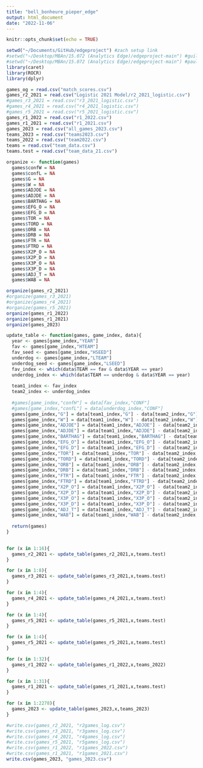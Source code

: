 ```yaml
---
title: "bell_bonheure_pieper_edge"
output: html_document
date: "2022-11-06"
---
```


```r
knitr::opts_chunk$set(echo = TRUE)
```

```r
setwd("~/Documents/GitHub/edgeproject") #zach setup link
#setwd("~/Desktop/MBAn/15.072 (Analytics Edge)/edgeproject-main") #guillaume setup link
#setwd("~/Desktop/MBAn/15.072 (Analytics Edge)/edgeproject-main") #paula setup link
library(caret)
library(ROCR)
library(dplyr)
```

```r
games_og = read.csv("match_scores.csv")
games_r2_2021 = read.csv("Logistic 2021 Model/r2_2021_logistic.csv")
#games_r3_2021 = read.csv("r3_2021_logistic.csv")
#games_r4_2021 = read.csv("r4_2021_logistic.csv")
#games_r5_2021 = read.csv("r5_2021_logistic.csv")
games_r1_2022 = read.csv("r1_2022.csv")
games_r1_2021 = read.csv("r1_2021.csv")
games_2023 = read.csv("all_games_2023.csv")
teams_2023 = read.csv("teams2023.csv")
teams_2022 = read.csv("team2022.csv")
teams = read.csv("team_data.csv")
teams.test = read.csv("team_data_21.csv")
```

```r
organize <- function(games)
  games$confW = NA
  games$confL = NA
  games$G = NA
  games$W = NA
  games$ADJOE = NA
  games$ADJDE = NA
  games$BARTHAG = NA
  games$EFG_O = NA
  games$EFG_D = NA
  games$TOR = NA
  games$TORD = NA
  games$ORB = NA
  games$DRB = NA
  games$FTR = NA
  games$FTRD = NA
  games$X2P_O = NA
  games$X2P_D = NA
  games$X3P_O = NA
  games$X3P_D = NA
  games$ADJ_T = NA
  games$WAB = NA
```

```r
organize(games_r2_2021)
#organize(games_r3_2021)
#organize(games_r4_2021)
#organize(games_r5_2021)
organize(games_r1_2022)
organize(games_r1_2021)
organize(games_2023)
```

```r
update_table <- function(games, game_index, data){
  year <- games[game_index,"YEAR"]
  fav <- games[game_index,"HTEAM"]
  fav_seed <- games[game_index,"HSEED"]
  underdog <- games[game_index,"LTEAM"]
  underdog_seed <- games[game_index,"LSEED"]
  fav_index <- which(data$TEAM == fav & data$YEAR == year)
  underdog_index <- which(data$TEAM == underdog & data$YEAR == year)
  
  team1_index <- fav_index
  team2_index <- underdog_index
  
  #games[game_index,"confH"] = data[fav_index,"CONF"]
  #games[game_index,"confL"] = data[underdog_index,"CONF"]
  games[game_index,"G"] = data[team1_index,"G"] - data[team2_index,"G"]
  games[game_index,"W"] = data[team1_index,"W"] - data[team2_index,"W"]
  games[game_index,"ADJOE"] = data[team1_index,"ADJOE"] - data[team2_index,"ADJOE"]
  games[game_index,"ADJDE"] = data[team1_index,"ADJDE"] - data[team2_index,"ADJDE"]
  games[game_index,"BARTHAG"] = data[team1_index,"BARTHAG"] - data[team2_index,"BARTHAG"]
  games[game_index,"EFG_O"] = data[team1_index,"EFG_O"] - data[team2_index,"EFG_O"]
  games[game_index,"EFG_D"] = data[team1_index,"EFG_D"] - data[team2_index,"EFG_D"]
  games[game_index,"TOR"] = data[team1_index,"TOR"] - data[team2_index,"TOR"]
  games[game_index,"TORD"] = data[team1_index,"TORD"] - data[team2_index,"TORD"]
  games[game_index,"ORB"] = data[team1_index,"ORB"] - data[team2_index,"ORB"]
  games[game_index,"DRB"] = data[team1_index,"DRB"] - data[team2_index,"DRB"]
  games[game_index,"FTR"] = data[team1_index,"FTR"] - data[team2_index,"FTR"]
  games[game_index,"FTRD"] = data[team1_index,"FTRD"] - data[team2_index,"FTRD"]
  games[game_index,"X2P_O"] = data[team1_index,"X2P_O"] - data[team2_index,"X2P_O"]
  games[game_index,"X2P_D"] = data[team1_index,"X2P_D"] - data[team2_index,"X2P_D"]
  games[game_index,"X3P_O"] = data[team1_index,"X3P_O"] - data[team2_index,"X3P_O"]
  games[game_index,"X3P_D"] = data[team1_index,"X3P_D"] - data[team2_index,"X3P_D"]
  games[game_index,"ADJ_T"] = data[team1_index,"ADJ_T"] - data[team2_index,"ADJ_T"]
  games[game_index,"WAB"] = data[team1_index,"WAB"] - data[team2_index,"WAB"]
  
  return(games)
}
  
```

```r
for (x in 1:16){
  games_r2_2021 <- update_table(games_r2_2021,x,teams.test)
}
```

```r
for (x in 1:8){
  games_r3_2021 <- update_table(games_r3_2021,x,teams.test)
}
```

```r
for (x in 1:4){
  games_r4_2021 <- update_table(games_r4_2021,x,teams.test)
}
```

```r
for (x in 1:4){
  games_r5_2021 <- update_table(games_r5_2021,x,teams.test)
}
```

```r
for (x in 1:4){
  games_r5_2021 <- update_table(games_r5_2021,x,teams.test)
}
```

```r
for (x in 1:32){
  games_r1_2022 <- update_table(games_r1_2022,x,teams_2022)
}
```

```r
for (x in 1:31){
  games_r1_2021 <- update_table(games_r1_2021,x,teams.test)
}
```

```r
for (x in 1:2278){
  games_2023 <- update_table(games_2023,x,teams_2023)
}
```

```r
#write.csv(games_r2_2021, "r2games_log.csv")
#write.csv(games_r3_2021, "r3games_log.csv")
#write.csv(games_r4_2021, "r4games_log.csv")
#write.csv(games_r5_2021, "r5games_log.csv")
#write.csv(games_r1_2022, "r1games_2022.csv")
#write.csv(games_r1_2021, "r1games_2021.csv")
write.csv(games_2023, "games_2023.csv")
```

